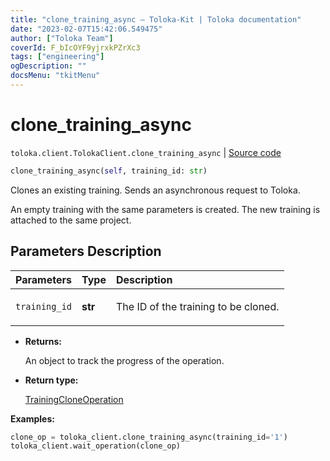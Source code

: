```yaml
---
title: "clone_training_async — Toloka-Kit | Toloka documentation"
date: "2023-02-07T15:42:06.549475"
author: ["Toloka Team"]
coverId: F_bIcOYF9yjrxkPZrXc3
tags: ["engineering"]
ogDescription: ""
docsMenu: "tkitMenu"
---
```


# clone_training_async
`toloka.client.TolokaClient.clone_training_async` | [Source code](https://github.com/Toloka/toloka-kit/blob/v1.1.3/src/client/__init__.py#L1828)

```python
clone_training_async(self, training_id: str)
```

Clones an existing training. Sends an asynchronous request to Toloka.

An empty training with the same parameters is created.
The new training is attached to the same project.

## Parameters Description

| Parameters | Type | Description |
| :----------| :----| :-----------|
`training_id`|**str**|<p>The ID of the training to be cloned.</p>

* **Returns:**

  An object to track the progress of the operation.

* **Return type:**

  [TrainingCloneOperation](/docs/toloka-kit/reference/toloka.client.operations.TrainingCloneOperation)

**Examples:**

```python
clone_op = toloka_client.clone_training_async(training_id='1')
toloka_client.wait_operation(clone_op)
```
